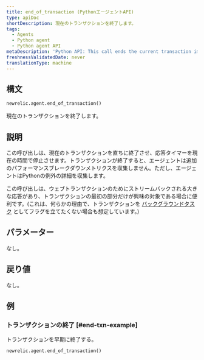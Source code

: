 ```yaml
---
title: end_of_transaction (PythonエージェントAPI)
type: apiDoc
shortDescription: 現在のトランザクションを終了します。
tags:
  - Agents
  - Python agent
  - Python agent API
metaDescription: 'Python API: This call ends the current transaction immediately.'
freshnessValidatedDate: never
translationType: machine
---
```


## 構文

```py
newrelic.agent.end_of_transaction()
```

現在のトランザクションを終了します。

## 説明

この呼び出しは、現在のトランザクションを直ちに終了させ、応答タイマーを現在の時間で停止させます。トランザクションが終了すると、エージェントは追加のパフォーマンスブレークダウンメトリクスを収集しません。ただし、エージェントはPythonの例外の詳細を収集します。

この呼び出しは、ウェブトランザクションのためにストリームバックされる大きな応答があり、トランザクションの最初の部分だけが興味の対象である場合に便利です。(これは、何らかの理由で、トランザクションを [バックグラウンドタスク](/docs/agents/python-agent/python-agent-api/set_background_task) としてフラグを立てたくない場合も想定しています。)

## パラメーター

なし。

## 戻り値

なし。

## 例

### トランザクションの終了 [#end-txn-example]

トランザクションを早期に終了する。

```py
newrelic.agent.end_of_transaction()
```
